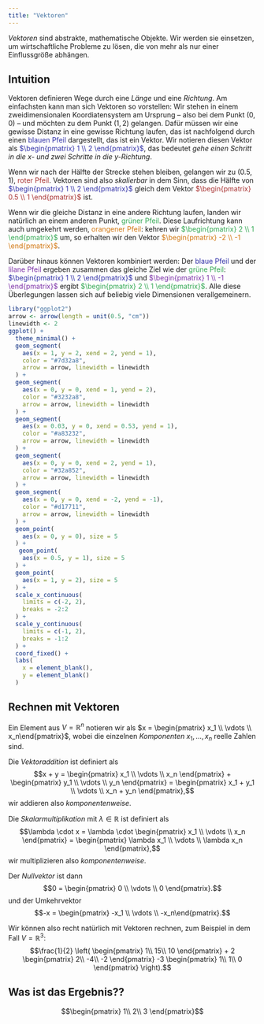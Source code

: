 ```yaml
---
title: "Vektoren"
---
```


*Vektoren* sind abstrakte, mathematische Objekte. Wir werden sie einsetzen, um wirtschaftliche Probleme zu lösen, die von mehr als nur einer Einflussgröße abhängen.

## Intuition

Vektoren definieren Wege durch eine *Länge* und eine *Richtung*. Am einfachsten kann man sich Vektoren so vorstellen: Wir stehen in einem zweidimensionalen Koordiatensystem am Ursprung -- also bei dem Punkt $(0,0)$ -- und möchten zu dem Punkt $(1,2)$ gelangen. Dafür müssen wir eine gewisse Distanz in eine gewisse Richtung laufen, das ist nachfolgend durch einen <span style="color:#3232a8">blauen Pfeil</span> dargestellt, das ist ein Vektor. Wir notieren diesen Vektor als <span style="color:#3232a8">$\begin{pmatrix} 1 \\ 2 \end{pmatrix}$</span>, das bedeutet *gehe einen Schritt in die $x$- und zwei Schritte in die $y$-Richtung*. 

Wenn wir nach der Hälfte der Strecke stehen bleiben, gelangen wir zu $(0.5,1)$, <span style="color:#a83232">roter Pfeil</span>. Vektoren sind also *skalierbar* in dem Sinn, dass die Hälfte von <span style="color:#3232a8">$\begin{pmatrix} 1 \\ 2 \end{pmatrix}$</span> gleich dem Vektor <span style="color:#a83232">$\begin{pmatrix} 0.5 \\ 1 \end{pmatrix}$</span> ist. 

Wenn wir die gleiche Distanz in eine andere Richtung laufen, landen wir natürlich an einem anderen Punkt, <span style="color:#32a852">grüner Pfeil</span>. Diese Laufrichtung kann auch umgekehrt werden, <span style="color:#d17711">orangener Pfeil</span>: kehren wir <span style="color:#32a852">$\begin{pmatrix} 2 \\ 1 \end{pmatrix}$</span> um, so erhalten wir den Vektor <span style="color:#d17711">$\begin{pmatrix} -2 \\ -1 \end{pmatrix}$</span>. 

Darüber hinaus können Vektoren kombiniert werden: Der <span style="color:#3232a8">blaue Pfeil</span> und der <span style="color:#7d32a8">lilane Pfeil</span> ergeben zusammen das gleiche Ziel wie der <span style="color:#32a852">grüne Pfeil</span>: <span style="color:#3232a8">$\begin{pmatrix} 1 \\ 2 \end{pmatrix}$</span> und <span style="color:#7d32a8">$\begin{pmatrix} 1 \\ -1 \end{pmatrix}$</span> ergibt <span style="color:#32a852">$\begin{pmatrix} 2 \\ 1 \end{pmatrix}$</span>. Alle diese Überlegungen lassen sich auf beliebig viele Dimensionen verallgemeinern.

```r
library("ggplot2")
arrow <- arrow(length = unit(0.5, "cm"))
linewidth <- 2
ggplot() + 
  theme_minimal() +
  geom_segment(
    aes(x = 1, y = 2, xend = 2, yend = 1),
    color = "#7d32a8",
    arrow = arrow, linewidth = linewidth
  ) + 
  geom_segment(
    aes(x = 0, y = 0, xend = 1, yend = 2),
    color = "#3232a8",
    arrow = arrow, linewidth = linewidth
  ) +
  geom_segment(
    aes(x = 0.03, y = 0, xend = 0.53, yend = 1),
    color = "#a83232",
    arrow = arrow, linewidth = linewidth
  ) +
  geom_segment(
    aes(x = 0, y = 0, xend = 2, yend = 1),
    color = "#32a852",
    arrow = arrow, linewidth = linewidth
  ) +
  geom_segment(
    aes(x = 0, y = 0, xend = -2, yend = -1),
    color = "#d17711",
    arrow = arrow, linewidth = linewidth
  ) +
  geom_point(
    aes(x = 0, y = 0), size = 5
  ) +
   geom_point(
    aes(x = 0.5, y = 1), size = 5
  ) +
  geom_point(
    aes(x = 1, y = 2), size = 5
  ) +
  scale_x_continuous(
    limits = c(-2, 2),
    breaks = -2:2
  ) +
  scale_y_continuous(
    limits = c(-1, 2),
    breaks = -1:2
  ) +
  coord_fixed() +
  labs(
    x = element_blank(),
    y = element_blank()
  )
```

## Rechnen mit Vektoren

Ein Element aus $V = \mathbb{R}^n$ notieren wir als $x = \begin{pmatrix} x_1 \\ \vdots \\ x_n\end{pmatrix}$, wobei die einzelnen *Komponenten* $x_1,\dots,x_n$ reelle Zahlen sind. 

Die *Vektoraddition* ist definiert als $$x + y = \begin{pmatrix} x_1 \\ \vdots \\ x_n \end{pmatrix} + \begin{pmatrix} y_1 \\ \vdots \\ y_n \end{pmatrix} = \begin{pmatrix} x_1 + y_1 \\ \vdots \\ x_n + y_n \end{pmatrix},$$ wir addieren also *komponentenweise*. 

Die *Skalarmultiplikation* mit $\lambda \in \mathbb{R}$ ist definiert als $$\lambda \cdot x = \lambda \cdot \begin{pmatrix} x_1 \\ \vdots \\ x_n \end{pmatrix} = \begin{pmatrix} \lambda x_1 \\ \vdots \\ \lambda x_n \end{pmatrix},$$ wir multiplizieren also *komponentenweise*.

Der *Nullvektor* ist dann $$0 = \begin{pmatrix} 0 \\ \vdots \\ 0 \end{pmatrix}.$$ und der Umkehrvektor $$-x = \begin{pmatrix} -x_1 \\ \vdots \\ -x_n\end{pmatrix}.$$

Wir können also recht natürlich mit Vektoren rechnen, zum Beispiel in dem Fall $V = \mathbb{R}^3$:
$$\frac{1}{2} \left( \begin{pmatrix} 1\\ 15\\ 10 \end{pmatrix} + 2 \begin{pmatrix} 2\\ -4\\ -2 \end{pmatrix} -3 \begin{pmatrix} 1\\ 1\\ 0 \end{pmatrix} \right).$$

::: {.callout-caution collapse="true"}
## Was ist das Ergebnis??

$$\begin{pmatrix} 1\\ 2\\ 3 \end{pmatrix}$$
:::

